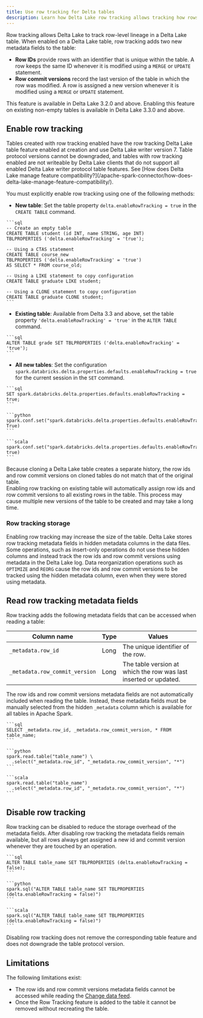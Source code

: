 ```yaml
---
title: Use row tracking for Delta tables
description: Learn how Delta Lake row tracking allows tracking how rows change across table versions.
---
```



Row tracking allows Delta Lake to track row-level lineage in a Delta Lake table. When enabled on a Delta Lake table, row tracking adds two new metadata fields to the table:

- **Row IDs** provide rows with an identifier that is unique within the table. A row keeps the same ID whenever it is modified using a `MERGE` or `UPDATE` statement.
- **Row commit versions** record the last version of the table in which the row was modified. A row is assigned a new version whenever it is modified using a `MERGE` or `UPDATE` statement.

<Aside type="note">
  This feature is available in Delta Lake 3.2.0 and above. Enabling this feature
  on existing non-empty tables is available in Delta Lake 3.3.0 and above.
</Aside>

## Enable row tracking

<Aside type="caution">
  Tables created with row tracking enabled have the row tracking Delta Lake
  table feature enabled at creation and use Delta Lake writer version 7. Table
  protocol versions cannot be downgraded, and tables with row tracking enabled
  are not writeable by Delta Lake clients that do not support all enabled Delta
  Lake writer protocol table features. See [How does Delta Lake manage feature
  compatibility?](/apache-spark-connector/how-does-delta-lake-manage-feature-compatibility/).
</Aside>

You must explicitly enable row tracking using one of the following methods:

- **New table**: Set the table property `delta.enableRowTracking = true` in the `CREATE TABLE` command.

<Tabs>
  <TabItem label="SQL">

    ```sql
    -- Create an empty table
    CREATE TABLE student (id INT, name STRING, age INT)
    TBLPROPERTIES ('delta.enableRowTracking' = 'true');

    -- Using a CTAS statement
    CREATE TABLE course_new
    TBLPROPERTIES ('delta.enableRowTracking' = 'true')
    AS SELECT * FROM course_old;

    -- Using a LIKE statement to copy configuration
    CREATE TABLE graduate LIKE student;

    -- Using a CLONE statement to copy configuration
    CREATE TABLE graduate CLONE student;
    ```

  </TabItem>
</Tabs>

- **Existing table**: Available from Delta 3.3 and above, set the table property `'delta.enableRowTracking' = 'true'` in the `ALTER TABLE` command.

<Tabs>
  <TabItem label="SQL">

    ```sql
    ALTER TABLE grade SET TBLPROPERTIES ('delta.enableRowTracking' = 'true');
    ```

  </TabItem>
</Tabs>

- **All new tables**: Set the configuration `spark.databricks.delta.properties.defaults.enableRowTracking = true` for the current session in the `SET` command.

<Tabs>
  <TabItem label="SQL">

    ```sql
    SET spark.databricks.delta.properties.defaults.enableRowTracking = true;
    ```

  </TabItem>
  <TabItem label="Python">

    ```python
    spark.conf.set("spark.databricks.delta.properties.defaults.enableRowTracking", True)
    ```

  </TabItem>
  <TabItem label="Scala">

    ```scala
    spark.conf.set("spark.databricks.delta.properties.defaults.enableRowTracking", true)
    ```

  </TabItem>
</Tabs>

<Aside type="caution">
  Because cloning a Delta Lake table creates a separate history, the row ids and
  row commit versions on cloned tables do not match that of the original table.
</Aside>

<Aside type="caution">
  Enabling row tracking on existing table will automatically assign row ids and
  row commit versions to all existing rows in the table. This process may cause
  multiple new versions of the table to be created and may take a long time.
</Aside>

### Row tracking storage

Enabling row tracking may increase the size of the table. Delta Lake stores row tracking metadata fields in hidden metadata columns in the data files. Some operations, such as insert-only operations do not use these hidden columns and instead track the row ids and row commit versions using metadata in the Delta Lake log. Data reorganization operations such as `OPTIMIZE` and `REORG` cause the row ids and row commit versions to be tracked using the hidden metadata column, even when they were stored using metadata.

## Read row tracking metadata fields

Row tracking adds the following metadata fields that can be accessed when reading a table:

| Column name | Type | Values |
| --- | --- | --- |
| `_metadata.row_id` | Long | The unique identifier of the row. |
| `_metadata.row_commit_version` | Long | The table version at which the row was last inserted or updated. |

The row ids and row commit versions metadata fields are not automatically included when reading the table. Instead, these metadata fields must be manually selected from the hidden `_metadata` column which is available for all tables in Apache Spark.

<Tabs>
  <TabItem label="SQL">

    ```sql
    SELECT _metadata.row_id, _metadata.row_commit_version, * FROM table_name;
    ```

  </TabItem>
  <TabItem label="Python">

    ```python
    spark.read.table("table_name") \
      .select("_metadata.row_id", "_metadata.row_commit_version", "*")
    ```

  </TabItem>
  <TabItem label="Scala">

    ```scala
    spark.read.table("table_name")
      .select("_metadata.row_id", "_metadata.row_commit_version", "*")
    ```

  </TabItem>
</Tabs>

## Disable row tracking

Row tracking can be disabled to reduce the storage overhead of the metadata fields. After disabling row tracking the metadata fields remain available, but all rows always get assigned a new id and commit version whenever they are touched by an operation.

<Tabs>
  <TabItem label="SQL">

    ```sql
    ALTER TABLE table_name SET TBLPROPERTIES (delta.enableRowTracking = false);
    ```

  </TabItem>
  <TabItem label="Python">

    ```python
    spark.sql("ALTER TABLE table_name SET TBLPROPERTIES (delta.enableRowTracking = false)")
    ```

  </TabItem>
  <TabItem label="Scala">

    ```scala
    spark.sql("ALTER TABLE table_name SET TBLPROPERTIES (delta.enableRowTracking = false)")
    ```

  </TabItem>
</Tabs>

<Aside type="caution">
  Disabling row tracking does not remove the corresponding table feature and
  does not downgrade the table protocol version.
</Aside>

## Limitations

The following limitations exist:

- The row ids and row commit versions metadata fields cannot be accessed while reading the [Change data feed](/apache-spark-connector/change-data-feed/).
- Once the Row Tracking feature is added to the table it cannot be removed without recreating the table.
